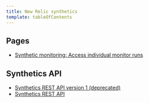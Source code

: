 ```yaml
---
title: New Relic synthetics
template: tableOfContents
---
```


## Pages

* [Synthetic monitoring: Access individual monitor runs](/docs/synthetics/new-relic-synthetics/pages/synthetics-results-access-individual-monitor-runs)

## Synthetics API

* [Synthetics REST API version 1 (deprecated)](/docs/synthetics/new-relic-synthetics/synthetics-api/synthetics-rest-api-version-1)
* [Synthetics REST API](/docs/synthetics/new-relic-synthetics/synthetics-api/synthetics-rest-api)
